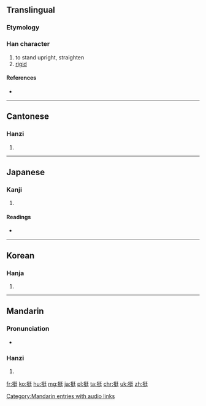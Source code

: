 ==Translingual==

===Etymology===
{{Han compound|手|廷|c1=s|c2=p|t1=hand|ls=psc}}

===Han character===
{{Han char|rn=64|rad=手|as=07|sn=10|four=5204<sub>1</sub>|canj=手弓大土 (QNKG)}}

# to stand upright, straighten
# [[rigid]]

====References====
* {{Han ref|kx=0432.040|dkj=12106|dj=0781.120|hdz=31869.110|uh=633A|ud=25402|bh=AEBC|bd=44732}}

----

==Cantonese==

===Hanzi===
{{yue-hanzi|jyut=[[ting2]], [[ting5]]|y=ting2, ting5}}

# {{defn|lang=yue|sort=手07}}

----

==Japanese==

===Kanji===
{{ja-kanji|grade=|rs=手07}}

# {{defn|lang=ja|sort=手07}}

====Readings====
* {{ja-readings|goon=[[じょう]] (jō)|kanon=[[てい]] (tei)|on=[[ちょう]] (chō)|kun=[[ぬく]] (nuku)}}

----

==Korean==

===Hanja===
{{ko-hanja|hangeul=정|eumhun=|rv=jeong|mr=chŏng|y=ceng}}

# {{defn|lang=ko|sort=手07}}

----

==Mandarin==

===Pronunciation===
* {{audio|zh-tǐng.ogg|audio|lang=cmn}}

===Hanzi===
{{cmn-hanzi|pin=[[tǐng]] ([[ting3]])|wg=t'ing<sup>3</sup>}}

# {{defn|lang=cmn|sort=手07}}

[[Category:Mandarin entries with audio links]]

[[fr:挺]]
[[ko:挺]]
[[hu:挺]]
[[mg:挺]]
[[ja:挺]]
[[pl:挺]]
[[ta:挺]]
[[chr:挺]]
[[uk:挺]]
[[zh:挺]]